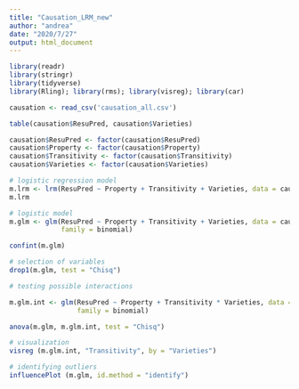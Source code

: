 ```yaml
---
title: "Causation_LRM_new"
author: "andrea"
date: "2020/7/27"
output: html_document
---
```


```r
library(readr)
library(stringr)
library(tidyverse)
library(Rling); library(rms); library(visreg); library(car)
```

```r
causation <- read_csv('causation_all.csv')

table(causation$ResuPred, causation$Varieties)

causation$ResuPred <- factor(causation$ResuPred)
causation$Property <- factor(causation$Property)
causation$Transitivity <- factor(causation$Transitivity)
causation$Varieties <- factor(causation$Varieties)

# logistic regression model
m.lrm <- lrm(ResuPred ~ Property + Transitivity + Varieties, data = causation)
m.lrm
```

```r
# logistic model
m.glm <- glm(ResuPred ~ Property + Transitivity + Varieties, data = causation, 
             family = binomial)

confint(m.glm)
```

```r
# selection of variables
drop1(m.glm, test = "Chisq")
```

```r
# testing possible interactions

m.glm.int <- glm(ResuPred ~ Property + Transitivity * Varieties, data = causation, 
                 family = binomial)

anova(m.glm, m.glm.int, test = "Chisq")
```

```r
# visualization
visreg (m.glm.int, "Transitivity", by = "Varieties")
```

```r
# identifying outliers
influencePlot (m.glm, id.method = "identify")
```